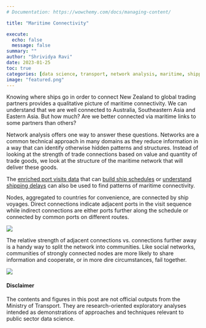 ```yaml
---
# Documentation: https://wowchemy.com/docs/managing-content/

title: "Maritime Connectivity"

execute:
  echo: false
  message: false
summary: ""
author: "Shrividya Ravi"
date: 2023-01-25
toc: true
categories: [data science, transport, network analysis, maritime, shipping, ais]
image: "featured.png"
---
```

Knowing where ships go in order to connect New Zealand to global trading partners provides a qualitative picture of maritime connectivity. We can understand that we are well connected to Australia, Southeastern Asia and Eastern Asia. But how much? Are we better connected via maritime links to some partners than others? 

Network analysis offers one way to answer these questions. Networks are a common technical approach in many domains as they reduce information in a way that can identify otherwise hidden patterns and structures. Instead of looking at the strength of trade connections based on value and quantity of trade goods, we look at the structure of the maritime network that will deliver these goods. 

The [enriched port visits data](https://shriv-portfolio.netlify.app/post/maritime-data-enrichment/) that can [build ship schedules](https://shriv-portfolio.netlify.app/project/shipping-schedules/) or [understand shipping delays](https://shriv-portfolio.netlify.app/project/shipping-delays/) can also be used to find patterns of maritime connectivity. 

Nodes, aggregated to countries for convenience, are connected by ship voyages. Direct connections indicate adjacent ports in the visit sequence while indirect connections are either ports further along the schedule or connected by common ports on different routes. 

![](ship-movements-networks.png)

The relative strength of adjacent connections vs. connections further away is a handy way to split the network into communities. Like social networks, communities of strongly connected nodes are more likely to share information and cooperate, or in more dire circumstances, fail together. 

![](maritime-network.png)


#### Disclaimer
The contents and figures in this post are not official outputs from the Ministry of Transport. They are research-oriented exploratory analyses intended as demonstrations of approaches and techniques relevant to public sector data science. 